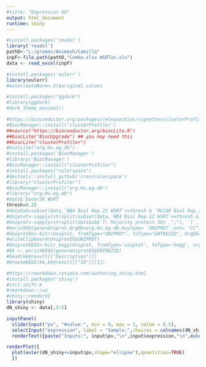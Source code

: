 ```yaml
---
#title: "Expression GO"
output: html_document
runtime: shiny
---
```


```r
#install.packages('readxl')
library('readxl')
pathD<-"L:/promec/Animesh/Camilla"
inpF<-file.path(pathD,"Combo.xlsx WSRTun.xls")
data <- read_excel(inpF)
```

```r
#install.packages('eulerr')
library(eulerr)
#euler(dataNorm<.5)$original.values
```

```r
#install.packages("ggdark")
#library(ggdark)
#dark_theme_minimal()
```


```r
#https://bioconductor.org/packages/release/bioc/vignettes/clusterProfiler/inst/doc/clusterProfiler.html
#BiocManager::install('clusterProfiler')
##source("https://bioconductor.org/biocLite.R")
##biocLite("BiocUpgrade") ## you may need this
##biocLite("clusterProfiler")
#biocLite("org.Hs.eg.db")
#install.packages('BiocManager')
#library('BiocManager')
#BiocManager::install("clusterProfiler")
#install.packages("colorspace")
#devtools::install_github('cran/colorspace')
#library("clusterProfiler")
#BiocManager::install("org.Hs.eg.db")
#library("org.Hs.eg.db")
#data$`Donor38 WSRT`
thresh=0.25
#dataSub=subset(data,`NB4 Biol Rep 22 WSRT`<=thresh & `MCCAR Biol Rep 25 WSRT`<=thresh & `Donor38 WSRT`<=thresh)[,1]
#Uniprot<-sapply(strsplit(subset(data,`NB4 Biol Rep 22 WSRT`<=thresh & `MCCAR Biol Rep 25 WSRT`<=thresh & `Donor38 WSRT`<=thresh)[,1],";"))
#Uniprot<-sapply(strsplit(dataSub$`T: Majority protein IDs`,";"), `[`, 1)
#enrichGO(gene=Uniprot,OrgDb=org.Hs.eg.db,keyType= 'UNIPROT',ont= "CC",pAdjustMethod = "BH",pvalueCutoff  = 0.01,qvalueCutoff  = 0.05)
#UniprotEG<-bitr(Uniprot, fromType="UNIPROT", toType="ENTREZID", OrgDb="org.Hs.eg.db")
#writeClipboard(UniprotEG$UNIPROT)
#UniprotKEGG<-bitr_kegg(Uniprot, fromType='uniprot', toType='kegg', organism='hsa')
#kk <- enrichKEGG(gene=UniprotEG$ENTREZID)
#head(kk@result[["Description"]])
#browseKEGG(kk,kk@result[["ID"]][1])
```

```r
#https://rmarkdown.rstudio.com/authoring_shiny.html
#install.packages('shiny')
#ctrl-shift-K
#rmarkdown::run
#shiny::renderUI
library(shiny)
dN_shiny <- data[,3:5]
```

```r
inputPanel(
  sliderInput("pv", "#value:", min = 0, max = 1, value = 0.5),
  selectInput("expression", label = "Sample:",choices = colnames(dN_shiny), selected = colnames(dN_shiny)[1]))
  renderText({paste("Inputs:", input$pv,"\n",input$expression,"\n",euler(dN_shiny<=input$pv)$original.values[input$expression])})
```

```r
renderPlot({
  plot(euler(dN_shiny<=input$pv,shape="ellipse"),quantities=TRUE)
  })
```


